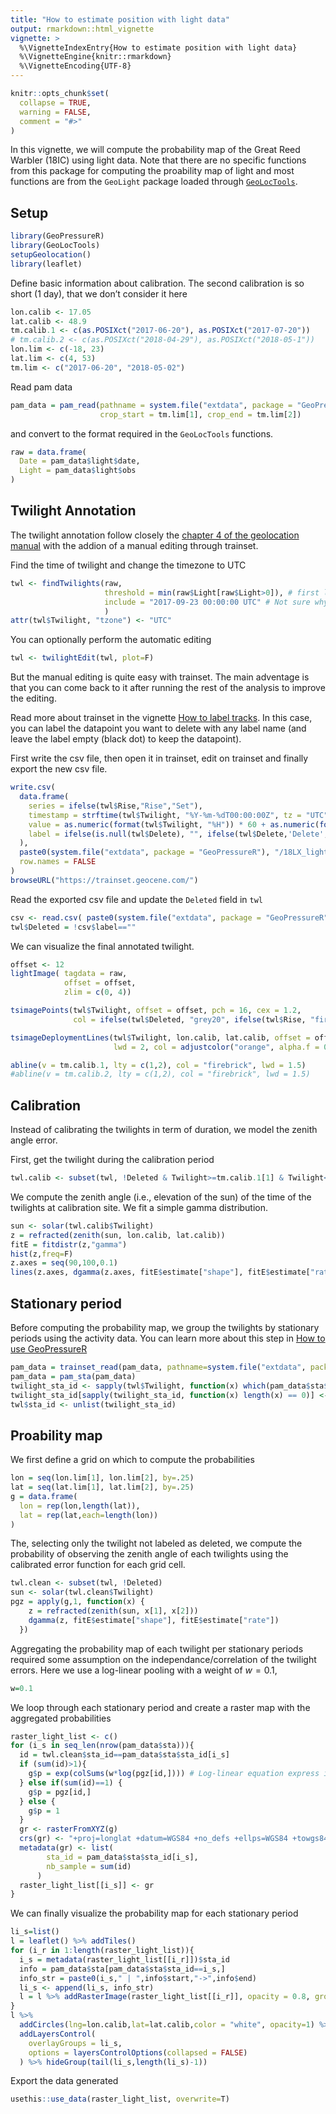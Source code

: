 ```yaml
---
title: "How to estimate position with light data"
output: rmarkdown::html_vignette
vignette: >
  %\VignetteIndexEntry{How to estimate position with light data}
  %\VignetteEngine{knitr::rmarkdown}
  %\VignetteEncoding{UTF-8}
---
```


```r
knitr::opts_chunk$set(
  collapse = TRUE,
  warning = FALSE, 
  comment = "#>"
)
```

In this vignette, we will compute the probability map of the Great Reed Warbler (18IC) using light data. Note that there are no specific functions from this package for computing the proability map of light and most functions are from the `GeoLight` package loaded through [`GeoLocTools`](https://github.com/slisovski/GeoLocTools). 

## Setup

```r
library(GeoPressureR)
library(GeoLocTools)
setupGeolocation()
library(leaflet)
```

Define basic information about calibration. The second calibration is so short (1 day), that we don't consider it here

```r
lon.calib <- 17.05	
lat.calib <- 48.9
tm.calib.1 <- c(as.POSIXct("2017-06-20"), as.POSIXct("2017-07-20"))
# tm.calib.2 <- c(as.POSIXct("2018-04-29"), as.POSIXct("2018-05-1"))
lon.lim <- c(-18, 23)
lat.lim <- c(4, 53)
tm.lim <- c("2017-06-20", "2018-05-02")
```

Read pam data

```r
pam_data = pam_read(pathname = system.file("extdata", package = "GeoPressureR"),
                    crop_start = tm.lim[1], crop_end = tm.lim[2])
```

and convert to the format required in the `GeoLocTools` functions.

```r
raw = data.frame(
  Date = pam_data$light$date,
  Light = pam_data$light$obs
)
```

## Twilight Annotation

The twilight annotation follow closely the [chapter 4 of the geolocation manual](https://geolocationmanual.vogelwarte.ch/twilight.html) with the addion of a manual editing through trainset.

Find the time of twilight and change the timezone to UTC
```r
twl <- findTwilights(raw, 
                     threshold = min(raw$Light[raw$Light>0]), # first light of the day
                     include = "2017-09-23 00:00:00 UTC" # Not sure why
                     )
attr(twl$Twilight, "tzone") <- "UTC" 
```

You can optionally perform the automatic editing

```r
twl <- twilightEdit(twl, plot=F)
```

But the manual editing is quite easy with trainset. The main adventage is that you can come back to it after running the rest of the analysis to improve the editing.

Read more about trainset in the vignette [How to label tracks](labeling_tracks.html#introduction-to-trainset). In this case, you can label the datapoint you want to delete with any label name (and leave the label empty (black dot) to keep the datapoint).

First write the csv file, then open it in trainset, edit on trainset and finally export the new csv file.

```r
write.csv(
  data.frame(
    series = ifelse(twl$Rise,"Rise","Set"),
    timestamp = strftime(twl$Twilight, "%Y-%m-%dT00:00:00Z", tz = "UTC"),
    value = as.numeric(format(twl$Twilight, "%H")) * 60 + as.numeric(format(twl$Twilight, "%M")),
    label = ifelse(is.null(twl$Delete), "", ifelse(twl$Delete,'Delete',''))
  ),
  paste0(system.file("extdata", package = "GeoPressureR"), "/18LX_light.csv"),
  row.names = FALSE
)
browseURL("https://trainset.geocene.com/")
```

Read the exported csv file and update the `Deleted` field in `twl`

```r
csv <- read.csv( paste0(system.file("extdata", package = "GeoPressureR"), "/18LX_light-labeled.csv"))
twl$Deleted = !csv$label==""
```

We can visualize the final annotated twilight.

```r
offset <- 12
lightImage( tagdata = raw,
            offset = offset,     
            zlim = c(0, 4))

tsimagePoints(twl$Twilight, offset = offset, pch = 16, cex = 1.2,
              col = ifelse(twl$Deleted, "grey20", ifelse(twl$Rise, "firebrick", "cornflowerblue")))

tsimageDeploymentLines(twl$Twilight, lon.calib, lat.calib, offset = offset,
                       lwd = 2, col = adjustcolor("orange", alpha.f = 0.8))

abline(v = tm.calib.1, lty = c(1,2), col = "firebrick", lwd = 1.5)
#abline(v = tm.calib.2, lty = c(1,2), col = "firebrick", lwd = 1.5)
```

## Calibration

Instead of calibrating the twilights in term of duration, we model the zenith angle error.

First, get the twilight during the calibration period
```r
twl.calib <- subset(twl, !Deleted & Twilight>=tm.calib.1[1] & Twilight<=tm.calib.1[2])
```

We compute the zenith angle (i.e., elevation of the sun) of the time of the twilights at calibration site.  We fit a simple gamma distribution.

```r
sun <- solar(twl.calib$Twilight)
z = refracted(zenith(sun, lon.calib, lat.calib)) 
fitE = fitdistr(z,"gamma")
hist(z,freq=F)
z.axes = seq(90,100,0.1)
lines(z.axes, dgamma(z.axes, fitE$estimate["shape"], fitE$estimate["rate"]), col="red")
```

## Stationary period

Before computing the probability map, we group the twilights by stationary periods using the activity data. You can learn more about this step in [How to use GeoPressureR](using-geopressurer.html#identifying-stationary-periods)

```r
pam_data = trainset_read(pam_data, pathname=system.file("extdata", package = "GeoPressureR"))
pam_data = pam_sta(pam_data)
twilight_sta_id <- sapply(twl$Twilight, function(x) which(pam_data$sta$start < x & x < pam_data$sta$end))
twilight_sta_id[sapply(twilight_sta_id, function(x) length(x) == 0)] <- 0
twl$sta_id <- unlist(twilight_sta_id)
```

## Proability map

We first define a grid on which to compute the probabilities
```r
lon = seq(lon.lim[1], lon.lim[2], by=.25)
lat = seq(lat.lim[1], lat.lim[2], by=.25)
g = data.frame(
  lon = rep(lon,length(lat)),
  lat = rep(lat,each=length(lon))
)
```

The, selecting only the twilight not labeled as deleted, we compute the probability of observing the zenith angle of each twilights using the calibrated error function for each grid cell. 

```r
twl.clean <- subset(twl, !Deleted)
sun <- solar(twl.clean$Twilight)
pgz = apply(g,1, function(x) {
    z = refracted(zenith(sun, x[1], x[2])) 
    dgamma(z, fitE$estimate["shape"], fitE$estimate["rate"])
  })
```

Aggregating the probability map of each twilight per stationary periods required some assumption on the independance/correlation of the twilight errors.
Here we use a log-linear pooling with a weight of $w=0.1$,

```r
w=0.1
```

We loop through each stationary period and create a raster map with the aggregated probabilities

```r
raster_light_list <- c()
for (i_s in seq_len(nrow(pam_data$sta))){
  id = twl.clean$sta_id==pam_data$sta$sta_id[i_s]
  if (sum(id)>1){
    g$p = exp(colSums(w*log(pgz[id,]))) # Log-linear equation express in log 
  } else if(sum(id)==1) {
    g$p = pgz[id,]
  } else {
    g$p = 1
  }
  gr <- rasterFromXYZ(g)
  crs(gr) <- "+proj=longlat +datum=WGS84 +no_defs +ellps=WGS84 +towgs84=0,0,0"
  metadata(gr) <- list(
        sta_id = pam_data$sta$sta_id[i_s],
        nb_sample = sum(id)
      )
  raster_light_list[[i_s]] <- gr
}
```

We can finally visualize the probability map for each stationary period

```r
li_s=list()
l = leaflet() %>% addTiles() 
for (i_r in 1:length(raster_light_list)){
  i_s = metadata(raster_light_list[[i_r]])$sta_id
  info = pam_data$sta[pam_data$sta$sta_id==i_s,]
  info_str = paste0(i_s," | ",info$start,"->",info$end)
  li_s <- append(li_s, info_str)
  l = l %>% addRasterImage(raster_light_list[[i_r]], opacity = 0.8, group=info_str) 
}
l %>% 
  addCircles(lng=lon.calib,lat=lat.calib,color = "white", opacity=1) %>% 
  addLayersControl(
    overlayGroups = li_s,
    options = layersControlOptions(collapsed = FALSE)
  ) %>% hideGroup(tail(li_s,length(li_s)-1))
```

Export the data generated

```r
usethis::use_data(raster_light_list, overwrite=T)
```

